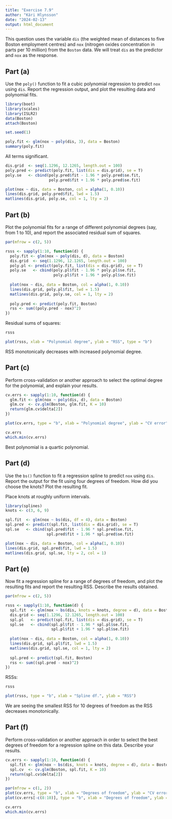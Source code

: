 ```yaml
---
title: "Exercise 7.9"
author: "Kári Hlynsson"
date: "2024-02-13"
output: html_document
---
```


This question uses the variable `dis` (the weighted mean of distances to five Boston employment centres)
and `nox` (nitrogen oxides concentration in parts per 10 million) from the `Boston` data. We will treat `dis`
as the predictor and `nox` as the response.

## Part (a)
Use the `poly()` function to fit a cubic polynomial regression to predict `nox` using `dis`. Report the regression output,
and plot the resulting data and polynomial fits.

```r
library(boot)
library(scales)
library(ISLR2)
data(Boston)
attach(Boston)

set.seed(1)

poly.fit <- glm(nox ~ poly(dis, 3), data = Boston)
summary(poly.fit)
```

All terms significant.

```r
dis.grid  <- seq(1.1296, 12.1265, length.out = 100)
poly.pred <- predict(poly.fit, list(dis = dis.grid), se = T)
poly.se   <- cbind(poly.pred$fit - 1.96 * poly.pred$se.fit,
                   poly.pred$fit + 1.96 * poly.pred$se.fit)

plot(nox ~ dis, data = Boston, col = alpha(1, 0.10))
lines(dis.grid, poly.pred$fit, lwd = 1.5)
matlines(dis.grid, poly.se, col = 1, lty = 2)
```


## Part (b)
Plot the polynomial fits for a range of different polynomial degrees (say, from 1 to 10), and report the associated residual 
sum of squares.

```r
par(mfrow = c(2, 5))

rsss <- sapply(1:10, function(d) {
  poly.fit <- glm(nox ~ poly(dis, d), data = Boston)
  dis.grid  <- seq(1.1296, 12.1265, length.out = 100)
  poly.pl <- predict(poly.fit, list(dis = dis.grid), se = T)
  poly.se   <- cbind(poly.pl$fit - 1.96 * poly.pl$se.fit,
                     poly.pl$fit + 1.96 * poly.pl$se.fit)
  
  plot(nox ~ dis, data = Boston, col = alpha(1, 0.10))
  lines(dis.grid, poly.pl$fit, lwd = 1.5)
  matlines(dis.grid, poly.se, col = 1, lty = 2)
  
  poly.pred <- predict(poly.fit, Boston)
  rss <- sum((poly.pred - nox)^2)
})
```

Residual sums of squares:

```r
rsss
```

```r
plot(rsss, xlab = "Polynomial degree", ylab = "RSS", type = "b")
```
 
RSS monotonically decreases with increased polynomial degree.

## Part (c)
Perform cross-validation or another approach to select the optimal degree for the polynomial, and explain your results.

```r
cv.errs <- sapply(1:10, function(d) {
  glm.fit <- glm(nox ~ poly(dis, d), data = Boston)
  glm.cv  <- cv.glm(Boston, glm.fit, K = 10)
  return(glm.cv$delta[2])
})

plot(cv.errs, type = "b", xlab = "Polynomial degree", ylab = "CV error")
```

```r
cv.errs
which.min(cv.errs)
```

Best polynomial is a quartic polynomial.

## Part (d)
Use the `bs()` function to fit a regression spline to predict `nox` using `dis`. Report the output for the fit using four
degrees of freedom. How did you choose the knots? Plot the resulting fit.

Place knots at roughly uniform intervals.

```r
library(splines)
knots <- c(3, 6, 9)

spl.fit  <- glm(nox ~ bs(dis, df = 4), data = Boston)
spl.pred <- predict(spl.fit, list(dis = dis.grid), se = T)
spl.se   <- cbind(spl.pred$fit - 1.96 * spl.pred$se.fit,
                  spl.pred$fit + 1.96 * spl.pred$se.fit)

plot(nox ~ dis, data = Boston, col = alpha(1, 0.10))
lines(dis.grid, spl.pred$fit, lwd = 1.5)
matlines(dis.grid, spl.se, lty = 2, col = 1)
```

## Part (e)
Now fit a regression spline for a range of degrees of freedom, and plot the resulting fits and report the resulting RSS.
Describe the results obtained.

```r
par(mfrow = c(2, 5))

rsss <- sapply(1:10, function(d) {
  spl.fit  <- glm(nox ~ bs(dis, knots = knots, degree = d), data = Boston)
  dis.grid <- seq(1.1296, 12.1265, length.out = 100)
  spl.pl   <- predict(spl.fit, list(dis = dis.grid), se = T)
  spl.se   <- cbind(spl.pl$fit - 1.96 * spl.pl$se.fit,
                    spl.pl$fit + 1.96 * spl.pl$se.fit)
  
  plot(nox ~ dis, data = Boston, col = alpha(1, 0.10))
  lines(dis.grid, spl.pl$fit, lwd = 1.5)
  matlines(dis.grid, spl.se, col = 1, lty = 2)
  
  spl.pred <- predict(spl.fit, Boston)
  rss <- sum((spl.pred - nox)^2)
})
```

RSSs:

```r
rsss
```
```r
plot(rsss, type = "b", xlab = "Spline df.", ylab = "RSS")
```

We are seeing the smallest RSS for 10 degrees of freedom as the RSS decreases monotonically.

## Part (f)
Perform cross-validation or another approach in order to select the best degrees of freedom for a regression spline on this data.
Describe your results.

```r
cv.errs <- sapply(1:10, function(d) {
  spl.fit <- glm(nox ~ bs(dis, knots = knots, degree = d), data = Boston)
  spl.cv  <- cv.glm(Boston, spl.fit, K = 10)
  return(spl.cv$delta[2])
})

par(mfrow = c(1, 2))
plot(cv.errs, type = "b", xlab = "Degrees of freedom", ylab = "CV error")
plot(cv.errs[-c(8:10)], type = "b", xlab = "Degrees of freedom", ylab = "CV error")
```

```r
cv.errs
which.min(cv.errs)
```

